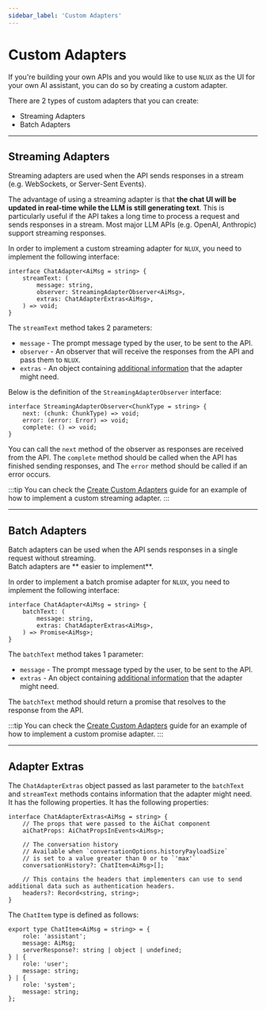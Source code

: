 ```yaml
---
sidebar_label: 'Custom Adapters'
---
```






# Custom Adapters

If you're building your own APIs and you would like to use `NLUX` as the UI for your own AI assistant,
you can do so by creating a custom adapter.

There are 2 types of custom adapters that you can create:

* Streaming Adapters
* Batch Adapters

---

## Streaming Adapters

Streaming adapters are used when the API sends responses in a stream (e.g. WebSockets, or Server-Sent Events).

The advantage of using a streaming adapter is that **the chat UI will be updated in real-time while the LLM is still
generating text**. This is particularly useful if the API takes a long time to process a request and sends responses
in a stream. Most major LLM APIs (e.g. OpenAI, Anthropic) support streaming responses.

In order to implement a custom streaming adapter for `NLUX`, you need to implement the following interface:

```tsx
interface ChatAdapter<AiMsg = string> {
    streamText: (
        message: string,
        observer: StreamingAdapterObserver<AiMsg>,
        extras: ChatAdapterExtras<AiMsg>,
    ) => void;
}
```

The `streamText` method takes 2 parameters:

* `message` - The prompt message typed by the user, to be sent to the API.
* `observer` - An observer that will receive the responses from the API and pass them to `NLUX`.
* `extras` - An object containing [additional information](#adapter-extras) that the adapter might need.

Below is the definition of the `StreamingAdapterObserver` interface:

```tsx
interface StreamingAdapterObserver<ChunkType = string> {
    next: (chunk: ChunkType) => void;
    error: (error: Error) => void;
    complete: () => void;
}
```

You can call the `next` method of the observer as responses are received from the API.
The `complete` method should be called when the API has finished sending responses, and
The `error` method should be called if an error occurs.

:::tip
You can check the [Create Custom Adapters](/learn/adapters/custom-adapters/create-custom-adapter) guide for an example of how to
implement a custom streaming adapter.
:::

---

## Batch Adapters

Batch adapters can be used when the API sends responses in a single request without streaming.<br />
Batch adapters are ** easier to implement**.

In order to implement a batch promise adapter for `NLUX`, you need to implement the following interface:

```tsx
interface ChatAdapter<AiMsg = string> {
    batchText: (
        message: string,
        extras: ChatAdapterExtras<AiMsg>,
    ) => Promise<AiMsg>;
}
```

The `batchText` method takes 1 parameter:

* `message` - The prompt message typed by the user, to be sent to the API.
* `extras` - An object containing [additional information](#adapter-extras) that the adapter might need.

The `batchText` method should return a promise that resolves to the response from the API.

:::tip
You can check the [Create Custom Adapters](/learn/adapters/custom-adapters/create-custom-adapter) guide for an example of how to
implement a custom promise adapter.
:::

---

## Adapter Extras

The `ChatAdapterExtras` object passed as last parameter to the `batchText` and `streamText` methods contains
information that the adapter might need. It has the following properties. It has the following properties:

```tsx
interface ChatAdapterExtras<AiMsg = string> {
    // The props that were passed to the AiChat component
    aiChatProps: AiChatPropsInEvents<AiMsg>;

    // The conversation history
    // Available when `conversationOptions.historyPayloadSize`
    // is set to a value greater than 0 or to `'max'`
    conversationHistory?: ChatItem<AiMsg>[];

    // This contains the headers that implementers can use to send additional data such as authentication headers.
    headers?: Record<string, string>;
}
```

The `ChatItem` type is defined as follows:

```tsx
export type ChatItem<AiMsg = string> = {
    role: 'assistant';
    message: AiMsg;
    serverResponse?: string | object | undefined;
} | {
    role: 'user';
    message: string;
} | {
    role: 'system';
    message: string;
};
```
